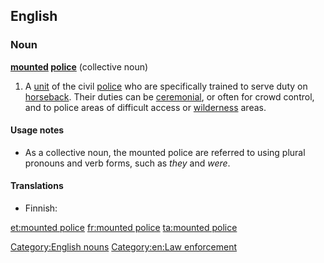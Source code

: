 ==English==
{{wikipedia}}

===Noun===
'''[[mounted]] [[police]]''' {{singularonly}} (collective noun)

# A [[unit]] of the civil [[police]] who are specifically trained to serve duty on [[horseback#Adverb|horseback]]. Their duties can be [[ceremonial]], or often for crowd control, and to police areas of difficult access or [[wilderness]] areas.

====Usage notes====
* As a collective noun, the mounted police are referred to using plural pronouns and verb forms, such as ''they'' and ''were''.

====Translations====
{{trans-top|unit of the civil police}}
* Finnish: {{t-|fi|ratsupoliisi}}
{{trans-mid}}
{{trans-bottom}}

[[Category:English nouns]]
[[Category:en:Law enforcement]]

[[et:mounted police]]
[[fr:mounted police]]
[[ta:mounted police]]